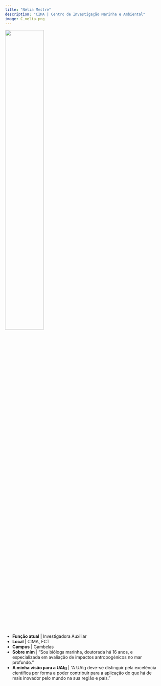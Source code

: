 ```yaml
---
title: "Nélia Mestre"
description: "CIMA | Centro de Investigação Marinha e Ambiental"
image: C_nelia.png
---
```


![](C_nelia.png){width=50%} 

-   **Função atual** | Investigadora Auxiliar
-   **Local** | CIMA, FCT
-   **Campus** | Gambelas 
-   **Sobre mim** | "Sou bióloga marinha, doutorada há 16 anos, e especializada em avaliação de impactos antropogénicos no mar profundo."
-   **A minha visão para a UAlg** | "A UAlg deve-se distinguir pela excelência científica por forma a poder contribuir para a aplicação do que há de mais inovador pelo mundo na sua região e país."

